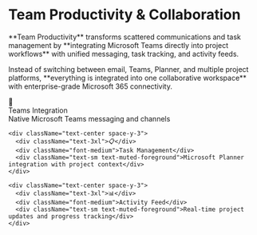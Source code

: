 # Team Productivity & Collaboration

<div className="flex flex-col items-center justify-center min-h-[400px] space-y-6">
  <div className="p-6 bg-blue-100 dark:bg-blue-900/20 rounded-full">
    <Users className="h-16 w-16 text-blue-600 dark:text-blue-400" />
  </div>

  <p className="text-lg font-semibold text-center max-w-4xl">
    **Team Productivity** transforms scattered communications and task management by **integrating Microsoft Teams
    directly into project workflows** with unified messaging, task tracking, and activity feeds.
  </p>

  <p className="text-center text-muted-foreground max-w-3xl">
    Instead of switching between email, Teams, Planner, and multiple project platforms, **everything is integrated into
    one collaborative workspace** with enterprise-grade Microsoft 365 connectivity.
  </p>

  <div className="grid grid-cols-3 gap-8 mt-8">
    <div className="text-center space-y-3">
      <div className="text-3xl">💬</div>
      <div className="font-medium">Teams Integration</div>
      <div className="text-sm text-muted-foreground">Native Microsoft Teams messaging and channels</div>
    </div>

    <div className="text-center space-y-3">
      <div className="text-3xl">📋</div>
      <div className="font-medium">Task Management</div>
      <div className="text-sm text-muted-foreground">Microsoft Planner integration with project context</div>
    </div>

    <div className="text-center space-y-3">
      <div className="text-3xl">📊</div>
      <div className="font-medium">Activity Feed</div>
      <div className="text-sm text-muted-foreground">Real-time project updates and progress tracking</div>
    </div>
  </div>
</div>
